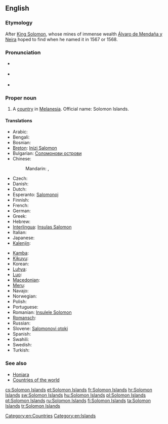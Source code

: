 {{wikipedia}}
==English==

===Etymology===
After [[w:King Solomon|King Solomon]], whose mines of immense wealth [[w:Álvaro de Mendaña y Neira|Álvaro de Mendaña y Neira]] hoped to find when he named it in 1567 or 1568.

===Pronunciation===
* {{a|UK}} {{IPA|/ˈsɒl.ə.mən ˈaɪ.ləndz/}}
* {{a|US}} {{IPA|/ˈsɑ.lə.mən ˈaɪ.ləndz/}}
* {{audio|en-us-Solomon Islands.ogg|Audio (US)}}

===Proper noun===
{{en-proper noun|sg=[[Solomon]] [[island|Islands]]}}

# A [[country]] in [[Melanesia]]. Official name: Solomon Islands.

====Translations====
{{trans-top|A country in Melanesia}}
* Arabic: {{t|ar|جزر سليمان|f|p|tr=júzur sulaymaan|sc=Arab}}
* Bengali: {{t-|bn|সলোমন দ্বীপপুঞ্জ}}
* Bosnian: {{t|bs|Solomonova Ostrva|n|p}}
* [[Breton]]: [[Inizi Salomon]]
* Bulgarian: [[Соломонови острови]]
* Chinese:
*: Mandarin: {{t-|cmn|所羅門群島|sc=Hani}}, {{t-|cmn|所罗门群岛|tr=Suǒluómén Qúndǎo|sc=Hani}}
* Czech: {{t-|cs|Šalamounovy ostrovy|m|p}}
* Danish: {{t|da|Salomonøerne}}
* Dutch: {{t+|nl|Salomonseilanden}}
* Esperanto: [[Salomonoj]]
* Finnish: {{t+|fi|Salomonsaaret}}
* French: {{t+|fr|Îles Salomon}}
* German: {{t+|de|Salomonen}}
* Greek: {{t-|el|Νήσοι Σολομώντος|m|p|tr=Nísoi Solomóntos}}
* Hebrew: {{t|he|איי שלמ|tr=Iyey Shlomo|sc=Hebr}}
* [[Interlingua]]: [[Insulas Salomon]]
* Italian: {{t+|it|Isole Salomone}}
* Japanese: {{t|ja|ソロモン諸島|tr=Soromon shotō|sc=Jpan}}
* [[Kalenjin]]: {{tø|kln|Solomon}}
{{trans-mid}}
* [[Kamba]]: {{tø|kam|Solomoni}}
* [[Kikuyu]]: {{tø|ki|Solomon}}
* Korean: {{t|ko|솔로몬 제도|tr=Sollomon jedo|sc=Kore}}
* [[Luhya]]: {{tø|luy|Solomoni}}
* [[Luo]]: {{tø|luo|Solomon}}
* [[Macedonian]]: {{t|mk|Соломонови Острови|m|p|tr=Solomónovi Óstrovi}}
* [[Meru]]: {{tø|mer|Solomon}}
* Navajo: {{tø|nv|Sólomon Tó Bináhaazyínígíí}}
* Norwegian: {{t-|no|Salomonøyene}}
* Polish: {{t+|pl|Wyspy Salomona}}
* Portuguese: {{t+|pt|Ilhas Salomão}}
* Romanian: [[Insulele Solomon]]
* [[Romansch]]: {{t|rm|Inslas da Salomon|f|p}}
* Russian: {{t-|ru|Соломоновы острова|m|p|tr=Solomónovy ostrová}}
* Slovene: [[Salomonovi otoki]] {{m|p}}
* Spanish: {{t+|es|Islas Salomón}}
* Swahili: {{t+|sw|Solomoni|xs=Swahili}}
* Swedish: {{t+|sv|Salomonöarna}}
* Turkish: {{t|tr|Solomon Adaları|p}}
{{trans-bottom}}

===See also===
* [[Honiara]]
* [[Appendix:Countries of the world|Countries of the world]]

[[Category:en:Countries]]
[[Category:en:Islands]]

[[cs:Solomon Islands]]
[[et:Solomon Islands]]
[[fr:Solomon Islands]]
[[hr:Solomon Islands]]
[[sw:Solomon Islands]]
[[hu:Solomon Islands]]
[[pl:Solomon Islands]]
[[pt:Solomon Islands]]
[[ru:Solomon Islands]]
[[fi:Solomon Islands]]
[[ta:Solomon Islands]]
[[tr:Solomon Islands]]